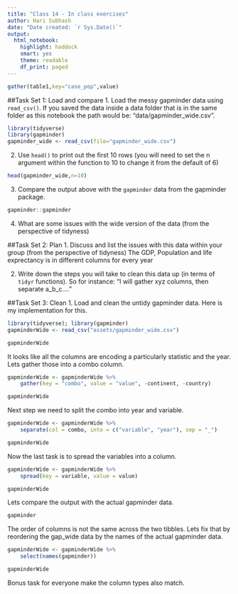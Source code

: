```yaml
---
title: "Class 14 - In class exercises"
author: Hari Subhash
date: "Date created: `r Sys.Date()`"
output:
  html_notebook:
    highlight: haddock
    smart: yes
    theme: readable
    df_print: paged
---
```


```r
gather(table1,key="case_pop",value)
```


##Task Set 1: Load and compare
1. Load the messy gapminder data using `read_csv()`. If you saved the data inside a data folder that is in the same folder as this notebook the path would be: "data/gapminder_wide.csv".

```r
library(tidyverse)
library(gapminder)
gapminder_wide <- read_csv(file="gapminder_wide.csv")
```


2. Use `head()` to print out the first 10 rows (you will need to set the n argument within the function to 10 to change it from the default of 6)
```r
head(gapminder_wide,n=10)
```


3. Compare the output above with the `gapminder` data from the gapminder package.
```r
gapminder::gapminder
```

4. What are some issues with the wide version of the data (from the perspective of tidyness)


##Task Set 2: Plan
1. Discuss and list the issues with this data within your group (from the perspective of tidyness)
The GDP, Population and life exprectancy is in different columns for every year

2. Write down the steps you will take to clean this data up (in terms of `tidyr` functions). So for instance: "I will gather xyz columns, then separate a_b_c...."


##Task Set 3: Clean
1. Load and clean the untidy gapminder data.
Here is my implementation for this.
```r
library(tidyverse); library(gapminder)
gapminderWide <- read_csv("assets/gapminder_wide.csv")

gapminderWide
```

It looks like all the columns are encoding a particularly statistic and the year. Lets gather those into a combo column.
```r
gapminderWide <- gapminderWide %>% 
    gather(key = "combo", value = "value", -continent, -country)

gapminderWide
```

Next step we need to split the combo into year and variable.
```r
gapminderWide <- gapminderWide %>% 
    separate(col = combo, into = c("variable", "year"), sep = "_")

gapminderWide
```

Now the last task is to spread the variables into a column.
```r
gapminderWide <- gapminderWide %>% 
    spread(key = variable, value = value)

gapminderWide
```

Lets compare the output with the actual gapminder data.
```r
gapminder
```

The order of columns is not the same across the two tibbles. Lets fix that by reordering the gap_wide data by the names of the actual gapminder data.

```r
gapminderWide <- gapminderWide %>% 
    select(names(gapminder))

gapminderWide
```

Bonus task for everyone make the column types also match.
